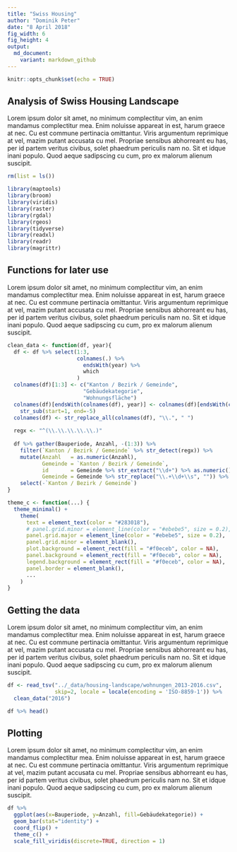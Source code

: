```yaml
---
title: "Swiss Housing"
author: "Dominik Peter"
date: "8 April 2018"
fig_width: 6 
fig_height: 4
output:
  md_document:
    variant: markdown_github
---
```


```r
knitr::opts_chunk$set(echo = TRUE)
```

## Analysis of Swiss Housing Landscape

Lorem ipsum dolor sit amet, no minimum complectitur vim, an enim mandamus complectitur mea. Enim noluisse appareat in est, harum graece at nec. Cu est commune pertinacia omittantur. Viris argumentum reprimique at vel, mazim putant accusata cu mel. Propriae sensibus abhorreant eu has, per id partem veritus civibus, solet phaedrum periculis nam no. Sit et idque inani populo. Quod aeque sadipscing cu cum, pro ex malorum alienum suscipit.

```r
rm(list = ls())

library(maptools)
library(broom)
library(viridis)
library(raster)
library(rgdal)
library(rgeos)
library(tidyverse)
library(readxl)
library(readr)
library(magrittr)
```

## Functions for later use

Lorem ipsum dolor sit amet, no minimum complectitur vim, an enim mandamus complectitur mea. Enim noluisse appareat in est, harum graece at nec. Cu est commune pertinacia omittantur. Viris argumentum reprimique at vel, mazim putant accusata cu mel. Propriae sensibus abhorreant eu has, per id partem veritus civibus, solet phaedrum periculis nam no. Sit et idque inani populo. Quod aeque sadipscing cu cum, pro ex malorum alienum suscipit.

```r
clean_data <- function(df, year){
  df <- df %>% select(1:3,
                      colnames(.) %>%
                        endsWith(year) %>%
                        which
                      )
  colnames(df)[1:3] <- c("Kanton / Bezirk / Gemeinde",
                        "Gebäudekategorie",
                        "Wohnungsfläche")
  colnames(df)[endsWith(colnames(df), year)] <- colnames(df)[endsWith(colnames(df), year)] %>% 
    str_sub(start=1, end=-5)
  colnames(df) <- str_replace_all(colnames(df), "\\.", " ")
  
  regx <- "^(\\.\\.\\.\\.\\.)"
  
  df %>% gather(Bauperiode, Anzahl, -(1:3)) %>% 
    filter(`Kanton / Bezirk / Gemeinde` %>% str_detect(regx)) %>% 
    mutate(Anzahl   = as.numeric(Anzahl),
           Gemeinde = `Kanton / Bezirk / Gemeinde`,
           id       = Gemeinde %>% str_extract("\\d+") %>% as.numeric(),
           Gemeinde = Gemeinde %>% str_replace("\\.+\\d+\\s", "")) %>% 
    select(-`Kanton / Bezirk / Gemeinde`)
}

theme_c <- function(...) {
  theme_minimal() +
    theme(
      text = element_text(color = "#283018"),
      # panel.grid.minor = element_line(color = "#ebebe5", size = 0.2),
      panel.grid.major = element_line(color = "#ebebe5", size = 0.2),
      panel.grid.minor = element_blank(),
      plot.background = element_rect(fill = "#f0eceb", color = NA), 
      panel.background = element_rect(fill = "#f0eceb", color = NA), 
      legend.background = element_rect(fill = "#f0eceb", color = NA),
      panel.border = element_blank(),
      ...
    )
}


```


## Getting the data

Lorem ipsum dolor sit amet, no minimum complectitur vim, an enim mandamus complectitur mea. Enim noluisse appareat in est, harum graece at nec. Cu est commune pertinacia omittantur. Viris argumentum reprimique at vel, mazim putant accusata cu mel. Propriae sensibus abhorreant eu has, per id partem veritus civibus, solet phaedrum periculis nam no. Sit et idque inani populo. Quod aeque sadipscing cu cum, pro ex malorum alienum suscipit.


```r
df <- read_tsv("../_data/housing-landscape/wohnungen_2013-2016.csv",
               skip=2, locale = locale(encoding = 'ISO-8859-1')) %>% 
  clean_data("2016")

df %>% head()

```


## Plotting

Lorem ipsum dolor sit amet, no minimum complectitur vim, an enim mandamus complectitur mea. Enim noluisse appareat in est, harum graece at nec. Cu est commune pertinacia omittantur. Viris argumentum reprimique at vel, mazim putant accusata cu mel. Propriae sensibus abhorreant eu has, per id partem veritus civibus, solet phaedrum periculis nam no. Sit et idque inani populo. Quod aeque sadipscing cu cum, pro ex malorum alienum suscipit.

```r
df %>% 
  ggplot(aes(x=Bauperiode, y=Anzahl, fill=Gebäudekategorie)) +
  geom_bar(stat="identity") +
  coord_flip() +
  theme_c() +
  scale_fill_viridis(discrete=TRUE, direction = 1)
  

```





